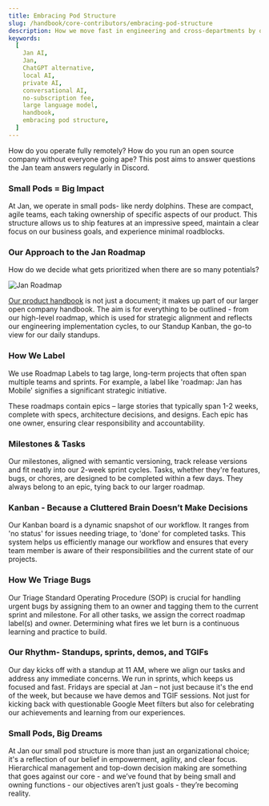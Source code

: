 ```yaml
---
title: Embracing Pod Structure
slug: /handbook/core-contributors/embracing-pod-structure
description: How we move fast in engineering and cross-departments by owning functions, clear prioritization and sprints.
keywords:
  [
    Jan AI,
    Jan,
    ChatGPT alternative,
    local AI,
    private AI,
    conversational AI,
    no-subscription fee,
    large language model,
    handbook,
    embracing pod structure,
  ]
---
```


How do you operate fully remotely? How do you run an open source company without everyone going ape? This post aims to answer questions the Jan team answers regularly in Discord.

### Small Pods = Big Impact

At Jan, we operate in small pods- like nerdy dolphins. These are compact, agile teams, each taking ownership of specific aspects of our product. This structure allows us to ship features at an impressive speed, maintain a clear focus on our business goals, and experience minimal roadblocks.

### Our Approach to the Jan Roadmap

How do we decide what gets prioritized when there are so many potentials?

![Jan Roadmap](./assets/02-jan-roadmap.png)

[Our product handbook](https://jan.ai/handbook/product/) is not just a document; it makes up part of our larger open company handbook. The aim is for everything to be outlined - from our high-level roadmap, which is used for strategic alignment and reflects our engineering implementation cycles, to our Standup Kanban, the go-to view for our daily standups.

### How We Label

We use Roadmap Labels to tag large, long-term projects that often span multiple teams and sprints. For example, a label like 'roadmap: Jan has Mobile' signifies a significant strategic initiative.

These roadmaps contain epics – large stories that typically span 1-2 weeks, complete with specs, architecture decisions, and designs. Each epic has one owner, ensuring clear responsibility and accountability.

### Milestones & Tasks

Our milestones, aligned with semantic versioning, track release versions and fit neatly into our 2-week sprint cycles. Tasks, whether they're features, bugs, or chores, are designed to be completed within a few days. They always belong to an epic, tying back to our larger roadmap.

### Kanban - Because a Cluttered Brain Doesn’t Make Decisions

Our Kanban board is a dynamic snapshot of our workflow. It ranges from 'no status' for issues needing triage, to 'done' for completed tasks. This system helps us efficiently manage our workflow and ensures that every team member is aware of their responsibilities and the current state of our projects.

### How We Triage Bugs

Our Triage Standard Operating Procedure (SOP) is crucial for handling urgent bugs by assigning them to an owner and tagging them to the current sprint and milestone. For all other tasks, we assign the correct roadmap label(s) and owner. Determining what fires we let burn is a continuous learning and practice to build.

### Our Rhythm- Standups, sprints, demos, and TGIFs

Our day kicks off with a standup at 11 AM, where we align our tasks and address any immediate concerns. We run in sprints, which keeps us focused and fast. Fridays are special at Jan – not just because it's the end of the week, but because we have demos and TGIF sessions. Not just for kicking back with questionable Google Meet filters but also for celebrating our achievements and learning from our experiences.

### Small Pods, Big Dreams

At Jan our small pod structure is more than just an organizational choice; it's a reflection of our belief in empowerment, agility, and clear focus. Hierarchical management and top-down decision making are something that goes against our core - and we’ve found that by being small and owning functions - our objectives aren’t just goals - they’re becoming reality.
